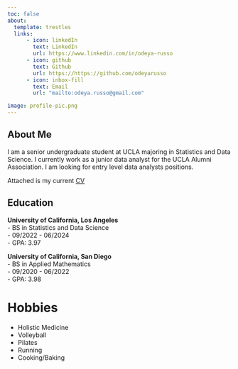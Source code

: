 ```yaml
---
toc: false
about:
  template: trestles
  links:
      - icon: linkedIn
        text: LinkedIn
        url: https://www.linkedin.com/in/odeya-russo
      - icon: github
        text: Github
        url: https://https://github.com/odeyarusso
      - icon: inbox-fill
        text: Email
        url: "mailto:odeya.russo@gmail.com"

image: profile-pic.png
---
```


## About Me
I am a senior undergraduate student at UCLA majoring in Statistics and Data Science. I currently work as a junior data analyst for the UCLA Alumni Association. I am looking for entry level data analysts positions.

Attached is my current [CV](/docs/CV/cv.pdf "CV")

## Education
**University of California, Los Angeles**\
- BS in Statistics and Data Science\
- 09/2022 - 06/2024\
- GPA: 3.97

**University of California, San Diego**\
- BS in Applied Mathematics\
- 09/2020 - 06/2022\
- GPA: 3.98


# Hobbies
- Holistic Medicine
- Volleyball
- Pilates
- Running
- Cooking/Baking
